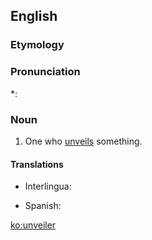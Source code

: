 ==English==

===Etymology===
{{suffix|unveil|er}}

===Pronunciation===
*: {{rhymes|eɪlə(ɹ)}}

===Noun===
{{en-noun}}

# One who [[unveil]]s something.

====Translations====
{{trans-top|one who unveils something}}
* Interlingua: {{t-|ia|disvelator}}
{{trans-mid}}
* Spanish: {{t-|es|desvelador|m}}
{{trans-bottom}}

[[ko:unveiler]]